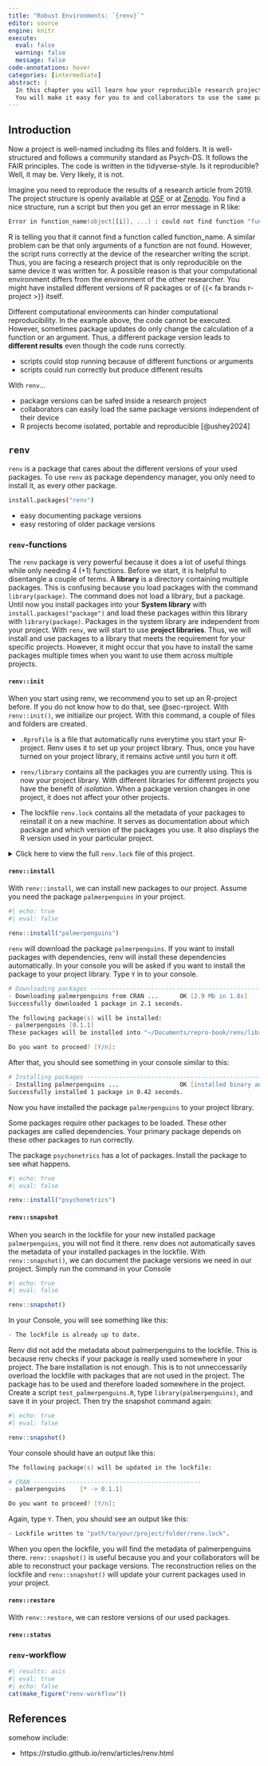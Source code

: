 ```yaml
---
title: "Robust Environments: `{renv}`"
editor: source
engine: knitr
execute:
  eval: false
  warning: false
  message: false
code-annotations: hover
categories: [intermediate]
abstract: |
  In this chapter you will learn how your reproducible research project becomes robust against different package versions.
  You will make it easy for you to and collaborators to use the same package versions in your joint project.
---
```


## Introduction

Now a project is well-named including its files and folders.
It is well-structured and follows a community standard as Psych-DS.
It follows the FAIR principles.
The code is written in the tidyverse-style.
Is it reproducible?
Well, it may be.
Very likely, it is not.

Imagine you need to reproduce the results of a research article from 2019.
The project structure is openly available at [OSF](https://osf.io/) or at [Zenodo](https://zenodo.org/).
You find a nice structure, run a script but then you get an error message in R like:

```zsh
Error in function_name(object[[i]], ...) : could not find function "function_name"
```

R is telling you that it cannot find a function called function_name.
A similar problem can be that only arguments of a function are not found.
However, the script runs correctly at the device of the researcher writing the script.
Thus, you are facing a research project that is only reproducible on the same device it was written for.
A possible reason is that your computational environment differs from the environment of the other researcher.
You might have installed different versions of R packages or of {{< fa brands r-project >}} itself.

::: {.callout-tip title="Computational environments" collapse="true"}

<!--# Introduction to computational environments if not done in a separate chapter -->

:::

Different computational environments can hinder computational reproducibility.
In the example above, the code cannot be executed.
However, sometimes package updates do only change the calculation of a function or an argument.
Thus, a different package version leads to **different results** even though the code runs correctly.

::: {.callout-important title="Problems of different computational environments"}

- scripts could stop running because of different functions or arguments
- scripts could run correctly but produce different results
:::

::: {.callout-tip title="How `renv` helps aligning computational environments"}

With `renv`...

- package versions can be safed inside a research project
- collaborators can easily load the same package versions independent of their device
- R projects become isolated, portable and reproducible [@ushey2024]
:::

<!--# What we will be able to do after this chapter -->

## `renv`

`renv` is a package that cares about the different versions of your used packages.
To use `renv` as package dependency manager, you only need to install it, as every other package.

```zsh
install.packages("renv")
```

::: {.callout-tip title="Benefits of `renv`"}
- easy documenting package versions
- easy restoring of older package versions
<!--# Is this callout-box redundant to the one above?-->
:::

### `renv`-functions

The `renv` package is very powerful because it does a lot of useful things while only needing 4 (+1) functions. 
Before we start, it is helpful to disentangle a couple of terms.
A **library** is a directory containing multiple packages.
This is confusing because you load packages with the command `library(package)`.
The command does not load a library, but a package.
Until now you install packages into your **System library** with `install.packages("package")` and load these packages within this library with `library(package)`.
Packages in the system library are independent from your project. 
With `renv`, we will start to use **project libraries**.
Thus, we will install and use packages to a library that meets the requirement for your specific projects.
However, it might occur that you have to install the same packages multiple times when you want to use them across multiple projects.

#### `renv::init`

When you start using renv, we recommend you to set up an R-project before.
If you do not know how to do that, see @sec-rproject.
With `renv::init()`, we initialize our project.
With this command, a couple of files and folders are created.

- `.Rprofile` is a file that automatically runs everytime you start your R-project.
Renv uses it to set up your project library.
Thus, once you have turned on your project library, it remains active until you turn it off.

- `renv/library` contains all the packages you are currently using.
This is now your project library.
With different libraries for different projects you have the benefit of *isolation*.
When a package version changes in one project, it does not affect your other projects.

- The lockfile `renv.lock` contains all the metadata of your packages to reinstall it on a new machine.
It serves as documentation about which package and which version of the packages you use.
It also displays the R version used in your particular project.

<details>
<summary>Click here to view the full `renv.lock` file of this project.</summary>
```json
#| file: renv.lock
#| code-line-numbers: true
```
</details>

#### `renv::install`

With `renv::install`, we can install new packages to our project.
Assume you need the package `palmerpenguins` in your project.

```r
#| echo: true
#| eval: false

renv::install("palmerpenguins")
```

`renv` will download the package `palmerpenguins`.
If you want to install packages with dependencies, renv will install these dependencies automatically.
In your console you will be asked if you want to install the package to your project library.
Type `Y` in to your console.

```zsh
# Downloading packages -------------------------------------------------------
- Downloading palmerpenguins from CRAN ...      OK [2.9 Mb in 1.8s]
Successfully downloaded 1 package in 2.1 seconds.

The following package(s) will be installed:
- palmerpenguins [0.1.1]
These packages will be installed into "~/Documents/repro-book/renv/library/macos/R-4.4/aarch64-apple-darwin20".

Do you want to proceed? [Y/n]: 
```

After that, you should see something in your console similar to this:

```zsh
# Installing packages --------------------------------------------------------
- Installing palmerpenguins ...                 OK [installed binary and cached in 0.34s]
Successfully installed 1 package in 0.42 seconds.
```

Now you have installed the package `palmerpenguins` to your project library.

::: {.callout-note title="What are dependencies?" collapse="true"}
Some packages require other packages to be loaded.
These other packages are called dependencies.
Your primary package depends on these other packages to run correctly.

The package `psychonetrics` has a lot of packages.
Install the package to see what happens.

```r
#| echo: true
#| eval: false

renv::install("psychonetrics")
```
:::

#### `renv::snapshot`

When you search in the lockfile for your new installed package `palmerpenguins`, you will not find it there.
renv does not automatically saves the metadata of your installed packages in the lockfile.
With `renv::snapshot()`, we can document the package versions we need in our project.
Simply run the command in your Console

```r
#| echo: true
#| eval: false

renv::snapshot()
```

In your Console, you will see something like this:

```zsh
- The lockfile is already up to date.
```

Renv did not add the metadata about palmerpenguins to the lockfile.
This is because renv checks if your package is really used somewhere in your project.
The bare installation is not enough.
This is to not unneccessarily overload the lockfile with packages that are not used in the project.
The package has to be used and therefore loaded somewhere in the project.
Create a script `test_palmerpenguins.R`, type `library(palmerpenguins)`, and save it in your project.
Then try the snapshot command again:

```r
#| echo: true
#| eval: false

renv::snapshot()
```

Your console should have an output like this:

```zsh
The following package(s) will be updated in the lockfile:

# CRAN -----------------------------------------------
- palmerpenguins    [* -> 0.1.1]

Do you want to proceed? [Y/n]: 
```

Again, type `Y`.
Then, you should see an output like this:

```zsh

- Lockfile written to "path/to/your/project/folder/renv.lock".
```

When you open the lockfile, you will find the metadata of palmerpenguins there.
`renv::snapshot()` is useful because you and your collaborators will be able to reconstruct your package versions. The reconstruction relies on the lockfile and `renv::snapshot()` will update your current packages used in your project.

#### `renv::restore`

With `renv::restore`, we can restore versions of our used packages.

#### `renv::status`

### `renv`-workflow

```r
#| results: asis
#| eval: true
#| echo: false
cat(make_figure("renv-workflow"))
```

<!--# Insert a figure of a renv-workflow -->

## References

somehow include:

- https://rstudio.github.io/renv/articles/renv.html
